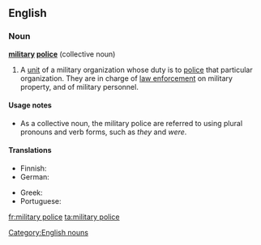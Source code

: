 ==English==
{{wikipedia}}

===Noun===
'''[[military]] [[police]]''' {{singularonly}} (collective noun)

# A [[unit]] of a military organization whose duty is to [[police#Verb|police]] that particular organization. They are in charge of [[law enforcement]] on military property, and of military personnel.

====Usage notes====
* As a collective noun, the military police are referred to using plural pronouns and verb forms, such as ''they'' and ''were''.

====Translations====
{{trans-top|police unit of a military organization}}
* Finnish: {{t-|fi|sotilaspoliisi}}
* German: {{t|de|Militärpolizei|f}}
{{trans-mid}}
* Greek: {{t+|el|στρατονομία}}
* Portuguese: {{t|pt|polícia militar|f}}
{{trans-bottom}}

[[Category:English nouns]]

[[fr:military police]]
[[ta:military police]]